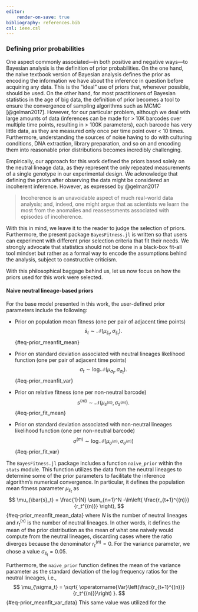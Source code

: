 ```yaml
---
editor:
    render-on-save: true
bibliography: references.bib
csl: ieee.csl
---
```


### Defining prior probabilities

One aspect commonly associated---in both positive and negative ways---to
Bayesian analysis is the definition of prior probabilities. On the one hand, the
naive textbook version of Bayesian analysis defines the prior as encoding the
information we have about the inference in question before acquiring any data.
This is the "ideal" use of priors that, whenever possible, should be used. On
the other hand, for most practitioners of Bayesian statistics in the age of big
data, the definition of prior becomes a tool to ensure the convergence of
sampling algorithms such as MCMC [@gelman2017]. However, for our particular
problem, although we deal with large amounts of data (inferences can be made for
> 10K barcodes over multiple time points, resulting in > 100K parameters), each
barcode has very little data, as they are measured only once per time point over
< 10 times. Furthermore, understanding the sources of noise having to do with
culturing conditions, DNA extraction, library preparation, and so on and
encoding them into reasonable prior distributions becomes incredibly
challenging.

Empirically, our approach for this work defined the priors based solely on the
neutral lineage data, as they represent the only repeated measurements of a
single genotype in our experimental design. We acknowledge that defining the
priors after observing the data might be considered an incoherent inference.
However, as expressed by @gelman2017

> Incoherence is an unavoidable aspect of much real-world data analysis; and,
indeed, one might argue that as scientists we learn the most from the anomalies
and reassessments associated with episodes of incoherence.

With this in mind, we leave it to the reader to judge the selection of priors.
Furthermore, the present package `BayesFitness.jl` is written so that users can
experiment with different prior selection criteria that fit their needs. We
strongly advocate that statistics should not be done in a black-box fit-all tool
mindset but rather as a formal way to encode the assumptions behind the
analysis, subject to constructive criticism.

With this philosophical baggage behind us, let us now focus on how the priors
used for this work were selected.

#### Naive neutral lineage-based priors

For the base model presented in this work, the user-defined prior parameters
include the following:

- Prior on population mean fitness (one per pair of adjacent time points)
$$
\bar{s}_t \sim \mathcal{N}(\mu_{\bar{s}_t}, \sigma_{{\bar{s}_t}}).
$${#eq-prior_meanfit_mean}

- Prior on standard deviation associated with neutral lineages likelihood
function (one per pair of adjacent time points)
$$
\sigma_t \sim \log\mathcal{N}(\mu_{\sigma_t}, \sigma_{\sigma_t}).
$${#eq-prior_meanfit_var}

- Prior on relative fitness (one per non-neutral barcode)
$$
s^{(m)} \sim \mathcal{N}(\mu_{s^{(m)}}, \sigma_{s^{(m)}}).
$${#eq-prior_fit_mean}

- Prior on standard deviation associated with non-neutral lineages likelihood
function (one per non-neutral barcode)
$$
\sigma^{(m)} \sim \log\mathcal{N}(\mu_{\sigma^{(m)}}, \sigma_{\sigma^{(m)}})
$${#eq-prior_fit_var}

The `BayesFitness.jl` package includes a function `naive_prior` within the
`stats` module. This function utilizes the data from the neutral lineages to
determine some of the prior parameters to facilitate the inference algorithm's
numerical convergence. In particular, it defines the population mean fitness
parameter $\mu_{\bar{s}_t}$ as
$$
\mu_{\bar{s}_t} = \frac{1}{N} \sum_{n=1}^N 
-\ln\left( \frac{r_{t+1}^{(n)}}{r_t^{(n)}} \right),
$${#eq-prior_meanfit_mean_data}
where $N$ is the number of neutral lineages and $r_t^{(n)}$ is the number of
neutral lineages. In other words, it defines the mean of the prior distribution
as the mean of what one naively would compute from the neutral lineages,
discarding cases where the ratio diverges because the denominator $r_t^{(n)} =
0$. For the variance parameter, we chose a value $\sigma_{\bar{s}_t} = 0.05$.

Furthermore, the `naive_prior` function defines the mean of the variance
parameter as the standard deviation of the log frequency ratios for the neutral
lineages, i.e.,
$$
\mu_{\sigma_t} = \sqrt{
    \operatorname{Var}\left(\frac{r_{t+1}^{(n)}}{r_t^{(n)}}\right)
}.
$${#eq-prior_meanfit_var_data}
This same value was utilized for the